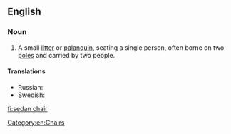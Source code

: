 ==English==

===Noun===
{{en-noun|sg=[[sedan]] [[chair]]}}

# A small [[litter]] or [[palanquin]], seating a single person, often borne on two [[pole]]s and carried by two people.

====Translations====
* Russian: {{t|ru|портшез|m|sc=Cyrl|tr=portšěz}}
* Swedish: {{t|sv|bärstol|c}}

[[Category:en:Chairs]]

[[fi:sedan chair]]